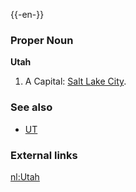 {{wikipedia}}
{{-en-}}

===Proper Noun===
'''Utah'''
#A {{USstate}}  Capital: [[Salt Lake City]].

===See also===
*[[UT]]
===External links===
{{pedialite}}

[[nl:Utah]]